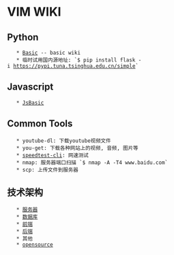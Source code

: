 = VIM WIKI =

== Python ==
    * [[Basic]] -- basic wiki
    * 临时试用国内源地址: `$ pip install flask -i https://pypi.tuna.tsinghua.edu.cn/simple`

== Javascript ==

    * [[JsBasic]]


== Common Tools ==
    * youtube-dl: 下载youtube视频文件
    * you-get: 下载各种网站上的视频, 音频, 图片等
    * [[speedtest-cli]]: 网速测试
    * nmap: 服务器端口扫描 `$ nmap -A -T4 www.baidu.com`
    * scp: 上传文件到服务器

== 技术架构 ==

    * [[服务器]]
    * [[数据库]]
    * [[前端]]
    * [[后端]]
    * 其他
    * [[opensource]]
